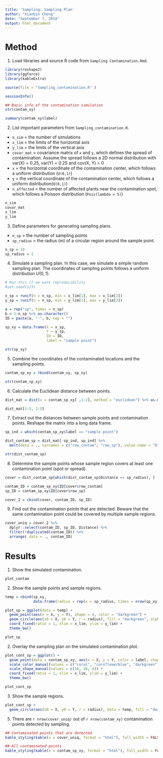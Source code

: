 ```yaml
---
title: 'Sampling: Sampling Plan'
author: "Xianbin Cheng"
date: "September 7, 2018"
output: html_document
---
```


# Method

1. Load libraries and source R code from `Sampling Contamination.Rmd`.

```r
library(reshape2)
library(ggforce)
library(kableExtra)
```

```r
source(file = "Sampling_contamination.R" )
```

```r
sessionInfo()
```

```r
## Basic info of the contamination simulation
str(contam_xy)

summary(contam_xy$label)
```


2. List important parameters from `Sampling_contamination.R`.

* `n_sim` = the number of simulations  
* `x_lim` = the limits of the horizontal axis  
* `y_lim` = the limits of the vertical axis  
* `covar_mat` = covariance matrix of `x` and `y`, which defines the spread of contamination. Assume the spread follows a 2D normal distribution with var(X) = 0.25, var(Y) = 0.25 and cov(X, Y) = 0  
* `x` = the horizontal coordinate of the contamination center, which follows a uniform distribution (`U(0,1)`)
* `y` = the vertical coordinate of the contamination center, which follows a uniform distribution(`U(0,1)`)  
* `n_affected` = the number of affected plants near the contamination spot, which follows a Poisson distribution (`Pois(lambda = 5)`)   

```r
n_sim
covar_mat
x_lim
y_lim
```

3. Define parameters for generating sampling plans.

* `n_sp` = the number of sampling points
* `sp_radius` = the radius (m) of a circular region around the sample point.

```r
n_sp = 10
sp_radius = 1
```

4. Simulate a sampling plan. In this case, we simulate a simple random sampling plan. The coordinates of sampling points follows a uniform distribution $U(0,1)$.

```r
# Run this if we want reproducibility
#set.seed(123)
```

```r
x_sp = runif(n = n_sp, min = x_lim[1], max = x_lim[2])
y_sp = runif(n = n_sp, min = y_lim[1], max = y_lim[2])

a = rep("sp", times = n_sp)
b = 1:n_sp %>% as.character()
ID = paste(a, "-", b, sep = "")

sp_xy = data.frame(X = x_sp, 
                   Y = y_sp,
                   ID = ID,
                   label = "sample point")
```

```r
str(sp_xy)
```

5. Combine the coordinates of the contaminated locations and the sampling points.

```r
contam_sp_xy = rbind(contam_xy, sp_xy)

str(contam_sp_xy)
```

6. Calculate the Euclidean distance between points. 

```r
dist_mat = dist(x = contam_sp_xy[ ,1:2], method = "euclidean") %>% as.matrix()
```

```r
dist_mat[1:5, 1:5]
```

7. Extract out the distances between sample points and contamination points. Reshape the matrix into a long data frame.

```r
sp_ind = which(contam_sp_xy$label == "sample point")

dist_contam_sp = dist_mat[-sp_ind, sp_ind] %>%
  melt(data = ., varnames = c("row_contam", "row_sp"), value.name = "Distance")
```

```r
str(dist_contam_sp)
```

8. Determine the sample points whose sample region covers at least one contamination point (spot or spread).

```r
cover = dist_contam_sp[which(dist_contam_sp$Distance <= sp_radius), ]

contam_ID = contam_sp_xy$ID[cover$row_contam]
sp_ID = contam_sp_xy$ID[cover$row_sp]

cover_2 = cbind(cover, contam_ID, sp_ID)
```

9. Find out the contamination points that are detected. Beware that the same contamination point could be covered by multiple sample regions.

```r
cover_uniq = cover_2 %>%
  dplyr::select(contam_ID, sp_ID, Distance) %>%
  filter(!duplicated(contam_ID)) %>%
  arrange(.data = ., contam_ID)
```


# Results

1. Show the simulated contamination.

```r
plot_contam
```

2. Show the sample points and sample regions.

```r
temp = cbind(sp_xy,
             data.frame(radius = rep(x = sp_radius, times = nrow(sp_xy))))
```

```r
plot_sp = ggplot(data = temp) +
  geom_point(aes(x = X, y = Y), shape = 4, color = "darkgreen") +
  geom_circle(aes(x0 = X, y0 = Y, r = radius), fill = "darkgreen", alpha = 0.1) +
  coord_fixed(ratio = 1, xlim = x_lim, ylim = y_lim) +
  theme_bw()
```

```r
plot_sp
```


2. Overlay the sampling plan on the simulated contamination plot.

```r
plot_cont_sp = ggplot() +
  geom_point(data = contam_sp_xy, aes(x = X, y = Y, color = label, shape = label)) +
  scale_color_manual(values = c("coral", "cornflowerblue", "darkgreen")) +
  scale_shape_manual(values = c(16, 16, 4)) +
  coord_fixed(ratio = 1, xlim = x_lim, ylim = y_lim) +
  theme_bw()
```

```r
plot_cont_sp
```

3. Show the sample regions.

```r
plot_cont_sp +
  geom_circle(aes(x0 = X, y0 = Y, r = radius), data = temp, fill = "darkgreen", alpha = 0.1)
```

5.  There are `r nrow(cover_uniq)` out of `r nrow(contam_xy)` contamination points detected by sampling. 

```r
## Contaminated points that are detected
kable_styling(kable(x = cover_uniq, format = "html"), full_width = FALSE)

## All contaminated points
kable_styling(kable(x = contam_sp_xy, format = "html"), full_width = FALSE)
```

